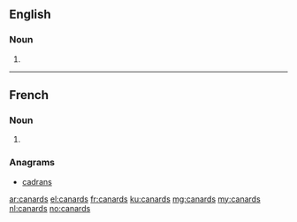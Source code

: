 ==English==

===Noun===
{{head|en}}

# {{plural of|canard}}

----

==French==

===Noun===
{{head|fr|plural}} {{m-p}}

# {{plural of|canard|lang=fr}}

===Anagrams===
* [[cadrans#French|cadrans]]

[[ar:canards]]
[[el:canards]]
[[fr:canards]]
[[ku:canards]]
[[mg:canards]]
[[my:canards]]
[[nl:canards]]
[[no:canards]]